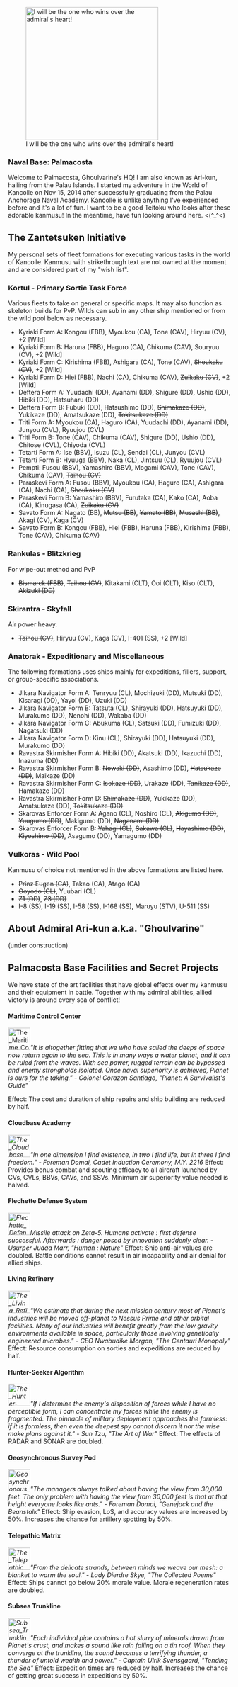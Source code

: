 [[File:KongouBBFiyaa.png|thumb|300px|I will be the one who wins over the admiral's heart!]]
===Naval Base: Palmacosta===

Welcome to Palmacosta, Ghoulvarine's HQ! I am also known as Ari-kun, hailing from the Palau Islands. I started my adventure in the World of Kancolle on Nov 15, 2014 after successfully graduating from the Palau Anchorage Naval Academy. Kancolle is unlike anything I've experienced before and it's a lot of fun. I want to be a good Teitoku who looks after these adorable kanmusu! In the meantime, have fun looking around here. <(^_^<)

==The Zantetsuken Initiative==
My personal sets of fleet formations for executing various tasks in the world of Kancolle. Kanmusu with strikethrough text are not owned at the moment and are considered part of my "wish list".

=== '''Kortul - Primary Sortie Task Force''' ===
Various fleets to take on general or specific maps. It may also function as skeleton builds for PvP. Wilds can sub in any other ship mentioned or from the wild pool below as necessary.
* Kyriaki Form A: Kongou (FBB), Myoukou (CA), Tone (CAV), Hiryuu (CV), +2 [Wild]
* Kyriaki Form B: Haruna (FBB), Haguro (CA), Chikuma (CAV), Souryuu (CV), +2 [Wild]
*  Kyriaki Form C: Kirishima (FBB), Ashigara (CA), Tone (CAV), <s>Shoukaku (CV)</s>, +2 [Wild]
* Kyriaki Form D: Hiei (FBB), Nachi (CA), Chikuma (CAV), <s>Zuikaku (CV)</s>, +2 [Wild]
* Deftera Form A: Yuudachi (DD), Ayanami (DD), Shigure (DD), Ushio (DD), Hibiki (DD), Hatsuharu (DD)
* Deftera Form B: Fubuki (DD), Hatsushimo (DD), <s>Shimakaze (DD)</s>, Yukikaze (DD), Amatsukaze (DD), <s>Tokitsukaze (DD)</s>
* Triti Form A: Myoukou (CA), Haguro (CA), Yuudachi (DD), Ayanami (DD), Junyou (CVL), Ryuujou (CVL)
* Triti Form B: Tone (CAV), Chikuma (CAV), Shigure (DD), Ushio (DD), Chitose (CVL), Chiyoda (CVL)
* Tetarti Form A: Ise (BBV), Isuzu (CL), Sendai (CL), Junyou (CVL)
* Tetarti Form B: Hyuuga (BBV), Naka (CL), Jintsuu (CL), Ryuujou (CVL)
* Pempti: Fusou (BBV), Yamashiro (BBV), Mogami (CAV), Tone (CAV), Chikuma (CAV), <s>Taihou (CV)</s>
* Paraskevi Form A: Fusou (BBV), Myoukou (CA), Haguro (CA), Ashigara (CA), Nachi (CA), <s>Shoukaku (CV)</s>
* Paraskevi Form B: Yamashiro (BBV), Furutaka (CA), Kako (CA), Aoba (CA), Kinugasa (CA), <s>Zuikaku (CV)</s>
*  Savato Form A: Nagato (BB), <s>Mutsu (BB)</s>, <s>Yamato (BB)</s>, <s>Musashi (BB)</s>, Akagi (CV), Kaga (CV)
* Savato Form B: Kongou (FBB), Hiei (FBB), Haruna (FBB), Kirishima (FBB), Tone (CAV), Chikuma (CAV)

=== Rankulas - Blitzkrieg ===
For wipe-out method and PvP
* <s>Bismarck (FBB)</s>, <s>Taihou (CV)</s>, Kitakami (CLT), Ooi (CLT), Kiso (CLT), <s>Akizuki (DD)</s>

=== Skirantra - Skyfall ===
Air power heavy.
* <s>Taihou (CV)</s>, Hiryuu (CV), Kaga (CV), I-401 (SS), +2 [Wild]

=== Anatorak - Expeditionary and Miscellaneous ===
The following formations uses ships mainly for expeditions, fillers, support, or group-specific associations.
* Jikara Navigator Form A: Tenryuu (CL), Mochizuki (DD), Mutsuki (DD), Kisaragi (DD), Yayoi (DD), Uzuki (DD)
* Jikara Navigator Form B: Tatsuta (CL), Shirayuki (DD), Hatsuyuki (DD), Murakumo (DD), Nenohi (DD), Wakaba (DD)
* Jikara Navigator Form C: Abukuma (CL), Satsuki (DD), Fumizuki (DD), Nagatsuki (DD)
* Jikara Navigator Form D: Kinu (CL), Shirayuki (DD), Hatsuyuki (DD), Murakumo (DD)
* Ravastra Skirmisher Form A: Hibiki (DD), Akatsuki (DD), Ikazuchi (DD), Inazuma (DD)
*  Ravastra Skirmisher Form B: <s>Nowaki (DD)</s>, Asashimo (DD), <s>Hatsukaze (DD)</s>, Maikaze (DD)
* Ravastra Skirmisher Form C: <s>Isokaze (DD)</s>, Urakaze (DD), <s>Tanikaze (DD)</s>, Hamakaze (DD)
* Ravastra Skirmisher Form D: <s>Shimakaze (DD)</s>, Yukikaze (DD), Amatsukaze (DD), <s>Tokitsukaze (DD)</s>
* Skarovas Enforcer Form A: Agano (CL), Noshiro (CL), <s>Akigumo (DD)</s>, <s>Yuugumo (DD)</s>, Makigumo (DD), <s>Naganami (DD)</s>
* Skarovas Enforcer Form B: <s>Yahagi (CL)</s>, <s>Sakawa (CL)</s>, <s>Hayashimo (DD)</s>, <s>Kiyoshimo (DD)</s>, Asagumo (DD), Yamagumo (DD)
=== Vulkoras - Wild Pool ===
Kanmusu of choice not mentioned in the above formations are listed here.
* <s>Prinz Eugen (CA)</s>, Takao (CA), Atago (CA)
* <s>Ooyodo (CL)</s>, Yuubari (CL)
* <s>Z1 (DD)</s>, <s>Z3 (DD)</s>
* I-8 (SS), I-19 (SS), I-58 (SS), I-168 (SS), Maruyu (STV), U-511 (SS)

== About Admiral Ari-kun a.k.a. "Ghoulvarine" ==
(under construction)
== Palmacosta Base Facilities and Secret Projects ==
We have state of the art facilities that have global effects over my kanmusu and their equipment in battle. Together with my admiral abilities, allied victory is around every sea of conflict!

==== Maritime Control Center ====
[[File:The_Maritime_Control_Center.png|thumb|left|50px]]''"It is altogether fitting that we who have sailed the deeps of space now return again to the sea. This is in many ways a water planet, and it can be ruled from the waves. With sea power, rugged terrain can be bypassed and enemy strongholds isolated. Once naval superiority is achieved, Planet is ours for the taking." - Colonel Corazon Santiago, "Planet: A Survivalist's Guide"''

Effect: The cost and duration of ship repairs and ship building are reduced by half.

==== Cloudbase Academy ====
''[[File:The_Cloudbase_Academy.png|thumb|left|50px]]"In one dimension I find existence, in two I find life, but in three I find freedom." - Foreman Domai, Cadet Induction Ceremony, M.Y. 2216''
Effect: Provides bonus combat and scouting efficacy to all aircraft launched by CVs, CVLs, BBVs, CAVs, and SSVs. Minimum air superiority value needed is halved.

==== Flechette Defense System ====
''[[File:Flechette_Defense_System.png|thumb|left|50px]]Missile attack on Zeta-5. Humans activate : first defense successful. Afterwards : danger posed by innovation suddenly clear. - Usurper Judaa Marr, "Human : Nature"''
Effect: Ship anti-air values are doubled. Battle conditions cannot result in air incapability and air denial for allied ships.
==== Living Refinery ====
''[[File:The_Living_Refinery.png|thumb|left|50px]]"We estimate that during the next mission century most of Planet's industries will be moved off-planet to Nessus Prime and other orbital facilities. Many of our industries will benefit greatly from the low gravity environments available in space, particularly those involving genetically engineered microbes." - CEO Nwabudike Morgan, "The Centauri Monopoly"''
Effect: Resource consumption on sorties and expeditions are reduced by half.

==== Hunter-Seeker Algorithm ====
''[[File:The_Hunter-Seeker_Algorithm.png|thumb|left|50px]]"If I determine the enemy's disposition of forces while I have no perceptible form, I can concentrate my forces while the enemy is fragmented. The pinnacle of military deployment approaches the formless: if it is formless, then even the deepest spy cannot discern it nor the wise make plans against it." - Sun Tzu, "The Art of War"''
Effect: The effects of RADAR and SONAR are doubled.

==== Geosynchronous Survey Pod ====
''[[File:Geosynchronous_Survey_Pod.png|thumb|left|50px]]"The managers always talked about having the view from 30,000 feet. The only problem with having the view from 30,000 feet is that at that height everyone looks like ants." - Foreman Domai, "Genejack and the Beanstalk"''
Effect: Ship evasion, LoS, and accuracy values are increased by 50%. Increases the chance for artillery spotting by 50%.
==== Telepathic Matrix ====
''[[File:The_Telepathic_Matrix.png|thumb|left|50px]]"From the delicate strands, between minds we weave our mesh: a blanket to warm the soul." - Lady Dierdre Skye, "The Collected Poems"''
Effect: Ships cannot go below 20% morale value. Morale regeneration rates are doubled.

==== Subsea Trunkline ====
''[[File:Subsea_Trunkline.png|thumb|left|50px]]"Each individual pipe contains a hot slurry of minerals drawn from Planet's crust, and makes a sound like rain falling on a tin roof. When they converge at the trunkline, the sound becomes a terrifying thunder, a thunder of untold wealth and power." - Captain Ulrik Svensgaard, "Tending the Sea"''
Effect: Expedition times are reduced by half. Increases the chance of getting great success in expeditions by 50%.